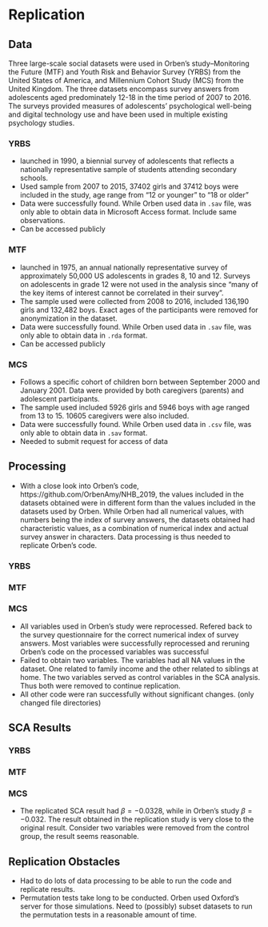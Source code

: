 # Replication {#replication}

## Data

\par Three large-scale social datasets were used in Orben's study--Monitoring the Future (MTF) and Youth Risk and Behavior Survey (YRBS) from the United States of America, and Millennium Cohort Study (MCS) from the United Kingdom. The three datasets encompass survey answers from adolescents aged predominately 12-18 in the time period of 2007 to 2016. The surveys provided measures of adolescents' psychological well-being and digital technology use and have been used in multiple existing psychology studies. 
    
### YRBS

- launched in 1990, a biennial survey of adolescents that reflects a nationally representative sample of students attending secondary schools. 
- Used sample from 2007 to 2015, 37402 girls and 37412 boys were included in the study, age range from "12 or younger" to "18 or older"
- Data were successfully found. While Orben used data in `.sav` file, was only able to obtain data in Microsoft Access format. Include same observations. 
- Can be accessed publicly

### MTF

- launched in 1975, an annual nationally representative survey of approximately 50,000 US adolescents in grades 8, 10 and 12. Surveys on adolescents in grade 12 were not used in the analysis since "many of the key items of interest cannot be correlated in their survey". 
- The sample used were collected from 2008 to 2016, included 136,190 girls and 132,482 boys. Exact ages of the participants were removed for anonymization in the dataset. 
- Data were successfully found. While Orben used data in `.sav` file, was only able to obtain data in `.rda` format. 
- Can be accessed publicly

### MCS

- Follows a specific cohort of children born between September 2000 and January 2001. Data were provided by both caregivers (parents) and adolescent participants. 
- The sample used included 5926 girls and 5946 boys with age ranged from 13 to 15. 10605 caregivers were also included. 
- Data were successfully found. While Orben used data in `.csv` file, was only able to obtain data in `.sav` format. 
- Needed to submit request for access of data

## Processing

- With a close look into Orben's code, https://github.com/OrbenAmy/NHB_2019, the values included in the datasets obtained were in different form than the values included in the datasets used by Orben. While Orben had all numerical values, with numbers being the index of survey answers, the datasets obtained had characteristic values, as a combination of numerical index and actual survey answer in characters. Data processing is thus needed to replicate Orben's code. 

### YRBS

### MTF

### MCS

- All variables used in Orben's study were reprocessed. Refered back to the survey questionnaire for the correct numerical index of survey answers. Most variables were successfully reprocessed and reruning Orben's code on the processed variables was successful
- Failed to obtain two variables. The variables had all NA values in the dataset. One related to family income and the other related to siblings at home. The two variables served as control variables in the SCA analysis. Thus both were removed to continue replication. 
- All other code were ran successfully without significant changes. (only changed file directories)

## SCA Results

### YRBS

### MTF

### MCS

- The replicated SCA result had $\beta = -0.0328$, while in Orben's study $\beta = -0.032$. The result obtained in the replication study is very close to the original result. Consider two variables were removed from the control group, the result seems reasonable. 

## Replication Obstacles

- Had to do lots of data processing to be able to run the code and replicate results. 
- Permutation tests take long to be conducted. Orben used Oxford's server for those simulations. Need to (possibly) subset datasets to run the permutation tests in a reasonable amount of time. 
